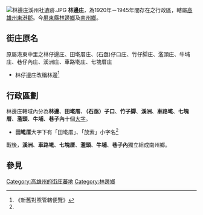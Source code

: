 {{noteTA
|1=zh-hans:庄; zh-hant:庄;
}}
[[File:林邊庄溪州社遺跡.JPG|thumb]]
'''林邊庄'''，為1920年－1945年間存在之行政區，轄屬[[高雄州|高雄州]][[東港郡|東港郡]]。今[[屏東縣|屏東縣]][[林邊鄉|林邊鄉]]及[[南州鄉|南州鄉]]。

==街庄原名==
原屬港東中里之林仔邊庄、田墘厝庄、(石亟)仔口庄、竹仔脚庄、濫頭庄、牛埔庄、巷仔內庄、溪洲庄、車路墘庄、七塊厝庄
*林仔邊庄改稱林邊<ref name="#1">《新舊對照管轄便覽》</ref>

==行政區劃==
林邊庄轄域內分為'''林邊'''、'''田墘厝'''、'''（石亟）子口'''、'''竹子脚'''、'''溪洲'''、'''車路墘'''、'''七塊厝'''、'''濫頭'''、'''牛埔'''、'''巷子內'''十個[[大字_(行政區劃)|大字]]。

*'''田墘厝'''大字下有「田墘厝」、「放索」小字名<ref name="#1"/>

戰後，'''溪洲'''、'''車路墘'''、'''七塊厝'''、'''濫頭'''、'''牛埔'''、'''巷子內'''獨立組成南州鄉。

== 參見 ==
{{reflist}}

{{高雄州}}
[[Category:高雄州的街庄蕃地|Category:高雄州的街庄蕃地]]
[[Category:林邊鄉|Category:林邊鄉]]